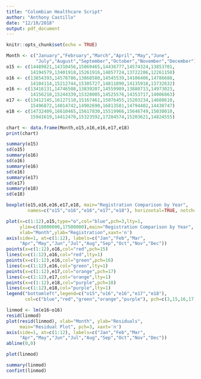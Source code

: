 ```yaml
---
title: "Colombian Healthcare Script"
author: "Anthony Castillo"
date: "12/18/2018"
output: pdf_document
---
```


```r
knitr::opts_chunk$set(echo = TRUE)
```

```r
Month <- c("January","February","March","April","May","June",
           "July","August","September","October","November","December")
o15 <- c(14489821,14310456,15069465,14436777,14574324,13853701,
         14194579,13401918,15261916,14857724,13722286,12261158)
o16 <- c(13854393,14578786,13868580,14545539,14106406,14786688,
         14104114,15212744,15305727,14811890,14135918,13732632)
e16 <- c(13416131,14746508,13839207,14559989,13880713,14973023,
         14156210,15244339,15328005,14525576,14353717,14006863)
e17 <- c(13412145,16127110,15167461,15076455,15203234,14608610,
         15496872,14014742,14902690,16813581,14794402,14430747)
e18 <- c(14732409,16610465,15617830,15519966,15646749,15030010,
         15941619,14412470,15323592,17284574,15203621,14824555)
```

```r
chart <- data.frame(Month,o15,o16,e16,e17,e18)
print(chart)
```

```r
summary(o15)
sd(o15)
summary(o16)
sd(o16)
summary(e16)
sd(e16)
summary(e17)
sd(e17)
summary(e18)
sd(e18)
```

```r
boxplot(o15,o16,e16,e17,e18, main="Registration Comparison by Year", 
        names=c("o15","o16","e16","e17","e18"), horizontal=TRUE, notch=TRUE)
```

```r
plot(x=c(1:12),o15,type="o",col="blue",pch=3,lty=1,
     ylim=c(10000000,17500000),main="Registration Comparison by Year",
     xlab="Month",ylab="Registration",xaxt='n')
axis(side=1, at=c(1:12), labels=c("Jan","Feb","Mar",
     "Apr","May","Jun","Jul","Aug","Sep","Oct","Nov","Dec"))
points(x=c(1:12),o16,col="red",pch=15)
lines(x=c(1:12),o16,col="red",lty=1)
points(x=c(1:12),e16,col="green",pch=16)
lines(x=c(1:12),e16,col="green",lty=1)
points(x=c(1:12),e17,col="orange",pch=17)
lines(x=c(1:12),e17,col="orange",lty=1)
points(x=c(1:12),e18,col="purple",pch=18)
lines(x=c(1:12),e18,col="purple",lty=1)
legend("bottomleft",legend=c("o15","o16","e16","e17","e18"), 
       col=c("blue","red","green","orange","purple"), pch=c(3,15,16,17,18), lty=1)
```

```r
linmod <- lm(e16~o16)
resid(linmod)
plot(resid(linmod), xlab="Month", ylab="Residuals",
     main="Residual Plot", pch=3, xaxt='n')
axis(side=1, at=c(1:12), labels=c("Jan","Feb","Mar",
     "Apr","May","Jun","Jul","Aug","Sep","Oct","Nov","Dec"))
abline(0,0)
```

```r
plot(linmod)
```

```r
summary(linmod)
confint(linmod)
```

